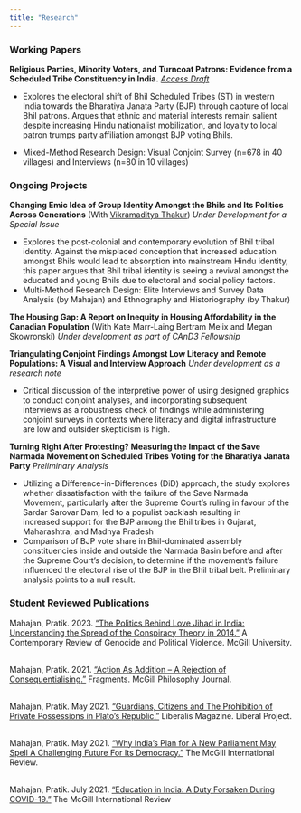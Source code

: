 ---
title: "Research"
---

### Working Papers

**Religious Parties, Minority Voters, and Turncoat Patrons: Evidence from a Scheduled Tribe Constituency in India.** [*Access Draft*](https://drive.google.com/file/d/1x-VEHEF0-i6YMGqrjwyQHISk7D-fVncs/view?usp=sharing)

-   Explores the electoral shift of Bhil Scheduled Tribes (ST) in western India towards the Bharatiya Janata Party (BJP) through capture of local Bhil patrons. Argues that ethnic and material interests remain salient despite increasing Hindu nationalist mobilization, and loyalty to local patron trumps party affiliation amongst BJP voting Bhils.

-   Mixed-Method Research Design: Visual Conjoint Survey (n=678 in 40 villages) and Interviews (n=80 in 10 villages)

### Ongoing Projects

**Changing Emic Idea of Group Identity Amongst the Bhils and Its Politics Across Generations** (With [Vikramaditya Thakur](https://www.anthropology.udel.edu/people/faculty/vthakur)) *Under Development* *for a Special Issue*

-   Explores the post-colonial and contemporary evolution of Bhil tribal identity. Against the misplaced conception that increased education amongst Bhils would lead to absorption into mainstream Hindu identity, this paper argues that Bhil tribal identity is seeing a revival amongst the educated and young Bhils due to electoral and social policy factors.
-   Multi-Method Research Design: Elite Interviews and Survey Data Analysis (by Mahajan) and Ethnography and Historiography (by Thakur)

**The Housing Gap: A Report on Inequity in Housing Affordability in the Canadian Population** (With Kate Marr-Laing Bertram Melix and Megan Skowronski) *Under development as part of CAnD3 Fellowship*

**Triangulating Conjoint Findings Amongst Low Literacy and Remote Populations: A Visual and Interview Approach** *Under development as a research note*

-   Critical discussion of the interpretive power of using designed graphics to conduct conjoint analyses, and incorporating subsequent\
    interviews as a robustness check of findings while administering conjoint surveys in contexts where literacy and digital infrastructure\
    are low and outsider skepticism is high.

**Turning Right After Protesting? Measuring the Impact of the Save Narmada Movement on Scheduled Tribes Voting for the Bharatiya Janata Party** *Preliminary Analysis*

-   Utilizing a Difference-in-Differences (DiD) approach, the study explores whether dissatisfaction with the failure of the Save Narmada\
    Movement, particularly after the Supreme Court's ruling in favour of the Sardar Sarovar Dam, led to a populist backlash resulting in\
    increased support for the BJP among the Bhil tribes in Gujarat, Maharashtra, and Madhya Pradesh
-   Comparison of BJP vote share in Bhil-dominated assembly constituencies inside and outside the Narmada Basin before and after the Supreme Court's decision, to determine if the movement's failure influenced the electoral rise of the BJP in the Bhil tribal belt. Preliminary analysis points to a null result.

### Student Reviewed Publications

Mahajan, Pratik. 2023. ["The Politics Behind Love Jihad in India: Understanding the Spread of the Conspiracy Theory in 2014."](https://crgreview.com/the-politics-behind-love-jihad-in-indiaunderstanding-the-spread-of-the-conspiracy-theory-in-2014/) A Contemporary Review of Genocide and Political Violence. McGill University.

\
Mahajan, Pratik. 2021. ["Action As Addition -- A Rejection of Consequentialising."](https://00ff1226-c9ea-453e-baa6-e67819b43f30.filesusr.com/ugd/bc8784_cc48e86634aa4c4ca45aac27c1a3ee11.pdf) Fragments. McGill Philosophy Journal.

\
Mahajan, Pratik. May 2021. ["Guardians, Citizens and The Prohibition of Private Possessions in Plato's Republic."](https://mppsm15.medium.com/guardians-citizens-and-the-prohibition-of-private-possessions-in-platos-republic-bc97976abd9) Liberalis Magazine. Liberal Project.

\
Mahajan, Pratik. May 2021. ["Why India's Plan for A New Parliament May Spell A Challenging Future For Its Democracy."](https://www.mironline.ca/why-indias-plan-for-a-new-parliament-may-spell-a-challenging-future-for-its-democracy/) The McGill International Review.

\
Mahajan, Pratik. July 2021. ["Education in India: A Duty Forsaken During COVID-19."](https://www.mironline.ca/education-in-india-a-right-forsaken-during-covid-19/) The McGill International Review
